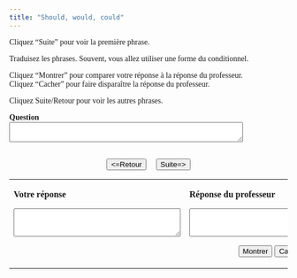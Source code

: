 ```yaml
---
title: "Should, would, could"
---
```

<head>
  <style>
    body {
      font-family: Garamond, serif;
    }
  </style>
</head>

Cliquez "Suite" pour voir la première phrase.

Traduisez les phrases. Souvent, vous allez utiliser une forme du conditionnel.

Cliquez "Montrer" pour comparer votre réponse à la réponse du professeur.\
Cliquez "Cacher" pour faire disparaître la réponse du professeur.

Cliquez Suite/Retour pour voir les autres phrases.

  <form name="qbox" action="" method="post">
    <p>
      <b>Question</b><br />
      <textarea name="q" rows="2" wrap="virtual" cols="50"></textarea>
    </p>
    <center>
      <br>
      <button onClick="begin(-1)" type="button">&lt;=Retour</button>
      &nbsp; &nbsp;
      <button onClick="begin(1)" type="button">Suite=&gt;</button>
      <br />

    </center>
  </form>

  <table width="80%" border="0" align="center">
    <tbody>
      <tr>
        <td valign="top" width="236">
          <p>
            <b>Votre réponse</b>
          </p>
          <form name="Sinput" action="" method="post">
            <p>
              <textarea name="Content" rows="3" wrap="virtual" cols="35"></textarea>
            </p>
          </form>
        </td>
        <td valign="top" width="308">
          <p>
            <b>Réponse du professeur</b>
          </p>
          <form name="feedback" action="" method="post">
            <p>
              <textarea name="fb" rows="3" wrap="virtual" cols="35"></textarea>
            </p>
          </form>
          <form name="Check" action="" method="post">
            <center>
              <button onClick="checkAnswer()" type="button">Montrer</button>
              <button onClick="hideAnswer()" type="button">Cacher</button>
            </center>
          </form>
        </td>
      </tr>
    </tbody>
  </table>


<HEAD>
<META http-equiv=Content-Type content="text/html; charset=windows-1252">
<SCRIPT language=Javascript><!--//
//  This code is based on a script by Marmoe Soemarmo.  
//  Dan Beeby modified it and wrote the creation interface, JavaScripts, and Perl Scripts.
//  http://lang.swarthmore.edu/mellon -- dbeeby@haverford.edu.
//  Content by Alison Murray Levine, University of Virginia -- alevine@virginia.edu.
//  You may borrow and modify these scripts, but please give credit where credit is due.
	var Question= new Array();
	var Answer= new Array();
//---------------------DATA--------------------

Question[1]="He's speaking with a customer right now but he should be available in ten minutes.";Question[2]="You should get out more ; I think it would do you good [faire du bien].";Question[3]="I couldn't walk for two days after the opération.";Question[4]="My brother would have liked to live in Rome but my sister-in-law couldn't leave her job.";Question[5]="I think Boeing would be very interested in your design.";Question[6]="What would you do if you found out your husband was sleeping with another woman ?";Question[7]="He could at least apologize !";Question[8]="They couldn't respond to our invitation because they couldn't get in touch with us.";Question[9]="I would be happy to come to the meeting, but unfortunately I teach on Tuesdays.";Question[10]="When I was younger I would always help him out [donner un coup de main], but now I'm more careful.";

Answer[1]="Il est en ligne avec un client en ce moment, mais il devrait être disponible dans dix minutes.";Answer[2]="Tu devrais sortir plus souvent ; je crois que ça te ferait du bien.";Answer[3]="Je n'ai pas pu marcher pendant deux jours après l'opération.";Answer[4]="Mon frère aurait aimé vivre à Rome mais ma belle-sœur n'a pas pu quitter son poste.";Answer[5]="Je crois que votre dessein intéresserait beaucoup Boeing.";Answer[6]="Qu'est-ce que tu ferais si tu apprenais que ton mari couchait avec une autre femme ?";Answer[7]="Il pourrait au moins s'excuser !";Answer[8]="Ils n'ont pas pu répondre à notre invitation parce qu'ils n'ont pas réussi à nous joindre.";Answer[9]="J'assisterais bien volontiers à la réunion, mais malheureusement j'ai cours le mardi.";Answer[10]="Quand j'étais plus jeune, je lui donnais toujours un coup de main, mais maintenant je fais plus attention.";

//-------------------END DATA-------------

  var NextQ = 0;
  var QN = 0;

  function begin(QN) {
    NextQ = NextQ + QN;
    if (Question[NextQ] == null) {
      alert("Il n’y a plus de questions. Cliquez sur suite/retour pour revoir les questions.");
    }
    document.feedback.fb.value = "";
    document.Sinput.Content.value = "";
    document.qbox.q.value = Question[NextQ];
  }

  function checkAnswer() {
    if (document.Sinput.Content.value === "") {
      document.feedback.fb.value = "Essayez de répondre à la question avant de voir la réponse du professeur.";
    } else {
      document.feedback.fb.value = Answer[NextQ];
    }
  }

  function hideAnswer() {
    document.feedback.fb.value = "";
  }
  //-->
</script>


<META content="MSHTML 6.00.2800.1400" name=GENERATOR>

<title>French Grammar Practice</title>
<meta http-equiv="Content-Type" content="text/html; charset=iso-8859-1">
</head>
